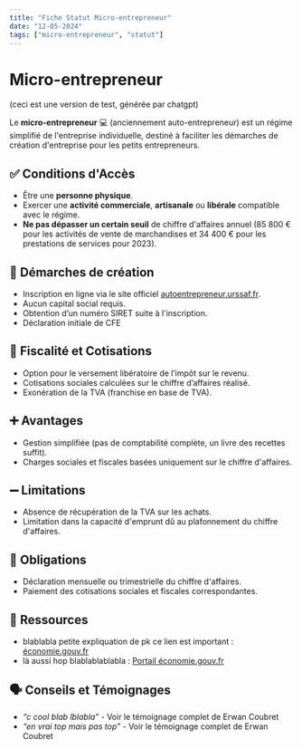```yaml
---
title: "Fiche Statut Micro-entrepreneur"
date: "12-05-2024"
tags: ["micro-entrepreneur", "statut"]
---
```


# Micro-entrepreneur

(ceci est une version de test, générée par chatgpt)

Le **micro-entrepreneur** 💻 (anciennement auto-entrepreneur) est un régime simplifié de l'entreprise individuelle, destiné à faciliter les démarches de création d'entreprise pour les petits entrepreneurs.

## ✅ Conditions d'Accès

- Être une **personne physique**.
- Exercer une **activité commerciale**, **artisanale** ou **libérale** compatible avec le régime.
- **Ne pas dépasser un certain seuil** de chiffre d'affaires annuel (85 800 € pour les activités de vente de marchandises et 34 400 € pour les prestations de services pour 2023).

## 📜 Démarches de création

- Inscription en ligne via le site officiel [autoentrepreneur.urssaf.fr](https://www.autoentrepreneur.urssaf.fr/portail/accueil.html).
- Aucun capital social requis.
- Obtention d’un numéro SIRET suite à l'inscription.
- Déclaration initiale de CFE

## 🤑 Fiscalité et Cotisations

- Option pour le versement libératoire de l’impôt sur le revenu.
- Cotisations sociales calculées sur le chiffre d’affaires réalisé.
- Exonération de la TVA (franchise en base de TVA).

## ➕ Avantages

- Gestion simplifiée (pas de comptabilité complète, un livre des recettes suffit).
- Charges sociales et fiscales basées uniquement sur le chiffre d'affaires.

## ➖ Limitations

- Absence de récupération de la TVA sur les achats.
- Limitation dans la capacité d'emprunt dû au plafonnement du chiffre d'affaires.

## 🚓 Obligations

- Déclaration mensuelle ou trimestrielle du chiffre d'affaires.
- Paiement des cotisations sociales et fiscales correspondantes.

## 🛜 Ressources

- blablabla petite expliquation de pk ce lien est important : [économie.gouv.fr](https://www.economie.gouv.fr/entreprises/micro-entreprise-auto-entreprise)
- là aussi hop blablablablabla : [Portail économie.gouv.fr](https://www.economie.gouv.fr/entreprises/micro-entreprise-auto-entreprise)

## 🗣️ Conseils et Témoignages

- _“c cool blab lblabla”_ - Voir le témoignage complet de Erwan Coubret
- _“en vrai top mais pas top”_ - Voir le témoignage complet de Erwan Coubret
